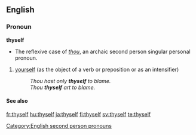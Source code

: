 ==English==
===Pronoun===
'''thyself'''

* The reflexive case of ''[[thou]]'', an archaic second person singular personal pronoun.

# {{context|archaic|_|or|_|literary|informal}} [[yourself]] (as the object of a verb or preposition or as an intensifier)
#: ''Thou hast only '''thyself''' to blame.''
#: ''Thou '''thyself''' art to blame.''

====See also====
{{English reflexive pronouns}}

[[Category:English second person pronouns]]

[[fr:thyself]]
[[hu:thyself]]
[[ja:thyself]]
[[fi:thyself]]
[[sv:thyself]]
[[te:thyself]]